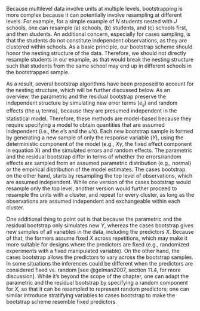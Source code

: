 Because multilevel data involve units at multiple levels, bootstrapping is more complex because it can potentially involve resampling at different levels. For example, for a simple example of $N$ students nested with $J$ schools, one can resample (a) schools, (b) students, and (c) schools first, and then students. An additional concern, especially for cases sampling, is that the students do not constitute independent observations, as they are clustered within schools. As a basic principle, our bootstrap scheme should honor the nesting structure of the data. Therefore, we should not directly resample students in our example, as that would break the nesting structure such that students from the same school may end up in different schools in the bootstrapped sample.

As a result, several bootstrap algorithms have been proposed to account for the nesting structure, which will be further discussed below. As an overview, the parametric and the residual bootstrap preserve the independent structure by simulating new error terms ($e_{ij}$) and random effects (the $u_j$ terms), because they are presumed independent in the statistical model. Therefore, these methods are model-based because they require specifying a model to obtain quantities that are assumed independent (i.e., the $e$'s and the $u$'s). Each new bootstrap sample is formed by generating a new sample of only the response variable ($Y$), using the deterministic component of the model (e.g., $X \gamma$, the fixed effect component in equation X) and the simulated errors and random effects. The parametric and the residual bootstrap differ in terms of whether the errors/random effects are sampled from an assumed parametric distribution (e.g., normal) or the empirical distribution of the model estimates. The cases bootstrap, on the other hand, starts by resampling the top level of observations, which are assumed independent. While one version of the cases bootstrap would resample only the top level, another version would further proceed to resample the units with a cluster, and repeat for every cluster, as long as the observations are assumed independent and exchangeable within each cluster. 

One additional thing to point out is that because the parametric and the residual bootstrap only simulates new $Y$, whereas the cases bootstrap gives new samples of all variables in the data, including the predictors $X$. Because of that, the formers assume fixed $X$ across repetitions, which may make it more suitable for designs where the predictors are fixed (e.g., randomized experiments with a fixed manipulated variable). On the other hand, the cases bootstrap allows the predictors to vary across the bootstrap samples. In some situations the inferences could be different when the predictors are considered fixed vs. random [see @gelman2007, section 11.4, for more discussion]. While it's beyond the scope of the chapter, one can adapt the parametric and the residual bootstrap by specifying a random component for $X$, so that it can be resampled to represent random predictors; one can similar introduce stratifying variables to cases bootstrap to make the bootstrap scheme resemble fixed predictors.
